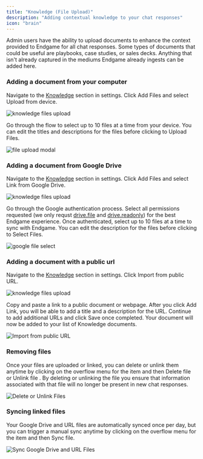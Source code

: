 ```yaml
---
title: "Knowledge (File Upload)"
description: "Adding contextual knowledge to your chat responses"
icon: "brain"
---
```


Admin users have the ability to upload documents to enhance the context provided to Endgame for all chat responses. Some types of documents that could be useful are playbooks, case studies, or sales decks. Anything that isn't already captured in the mediums Endgame already ingests can be added here.

### Adding a document from your computer

Navigate to the [Knowledge](https://end.endgame.io/settings/knowledge) section in settings. Click Add Files and select Upload from device.

<Frame caption="Knowledge File Upload">
  <img
    src="../images/knowledge-admin-9-23-25.png"
    alt="knowledge files upload"
    className="rounded-lg"
  />
</Frame>

Go through the flow to select up to 10 files at a time from your device. You can edit the titles and descriptions for the files before clicking to Upload Files.

<Frame caption="File Upload Flow">
  <img
    src="../images/file-upload-modal-8-30-25.png"
    alt="file upload modal"
    className="rounded-lg"
  />
</Frame>

### Adding a document from Google Drive

Navigate to the [Knowledge](https://app.endgame.io/settings/knowledge) section in settings. Click Add Files and select Link from Google Drive.

<Frame caption="Knowledge File Upload">
  <img
    src="../images/knowledge-admin-9-23-25.png"
    alt="knowledge files upload"
    className="rounded-lg"
  />
</Frame>

Go through the Google authentication process. Select all permissions requested (we only requst [drive.file](https://www.googleapis.com/auth/drive.file) and [drive.readonly](https://www.googleapis.com/auth/drive.readonly)) for the best Endgame experience. Once authenticated, select up to 10 files at a time to sync with Endgame. You can edit the description for the files before clicking to Select Files.

<Frame caption="Google File Select">
  <img
    src="../images/google-file-select-8-30-25.png"
    alt="google file select"
    className="rounded-lg"
  />
</Frame>

### Adding a document with a public url

Navigate to the [Knowledge](https://app.endgame.io/settings/knowledge) section in settings. Click Import from public URL.

<Frame caption="Knowledge File Upload">
  <img
    src="../images/knowledge-admin-9-23-25.png"
    alt="knowledge files upload"
    className="rounded-lg"
  />
</Frame>

Copy and paste a link to a public document or webpage. After you click Add Link, you will be able to add a title and a description for the URL. Continue to add additional URLs and click Save once completed. Your document will now be added to your list of Knowledge documents.

<Frame caption="Import from public URL">
  <img
    src="../images/public-url-edit-9-23-25.png"
    alt="Import from public URL"
    className="rounded-lg"
  />
</Frame>

### Removing files

Once your files are uploaded or linked, you can delete or unlink them anytime by clicking on the overflow menu for the item and then Delete file or Unlink file . By deleting or unlinking the file you ensure that information associated with that file will no longer be present in new chat responses.

<Frame caption="Delete or Unlink Files">
  <img
    src="../images/delete-upload-document-9-23-25.png"
    alt="Delete or Unlink Files"
    className="rounded-lg"
  />
</Frame>

### Syncing linked files

Your Google Drive and URL files are automatically synced once per day, but you can trigger a manual sync anytime by clicking on the overflow menu for the item and then Sync file.

<Frame caption="Sync Google Drive and URL Files">
  <img
    src="../images/sync-document-9-23-25.png"
    alt="Sync Google Drive and URL Files"
    className="rounded-lg"
  />
</Frame>